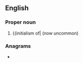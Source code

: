 ==English==

===Proper noun===
{{en-proper noun}}

# {{initialism of|{{w|The Sports Network|nodot=1}} (now uncommon)

===Anagrams===
* {{anagrams|en|a=nst|NTS|STN|TNs|stn}}